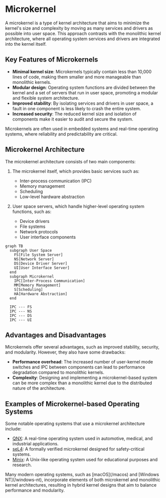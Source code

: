 
# Microkernel

A microkernel is a type of kernel architecture that aims to minimize the kernel's size and complexity by moving as many services and drivers as possible into user space. This approach contrasts with the monolithic kernel architecture, where all operating system services and drivers are integrated into the kernel itself.

## Key Features of Microkernels

- **Minimal kernel size**: Microkernels typically contain less than 10,000 lines of code, making them smaller and more manageable than monolithic kernels.
- **Modular design**: Operating system functions are divided between the kernel and a set of servers that run in user space, promoting a modular and flexible system architecture.
- **Improved stability**: By isolating services and drivers in user space, a fault in one component is less likely to crash the entire system.
- **Increased security**: The reduced kernel size and isolation of components make it easier to audit and secure the system.

<Callout type="info">
Microkernels are often used in embedded systems and real-time operating systems, where reliability and predictability are critical.
</Callout>

## Microkernel Architecture

The microkernel architecture consists of two main components:

1. The microkernel itself, which provides basic services such as:
   - Inter-process communication (IPC)
   - Memory management
   - Scheduling
   - Low-level hardware abstraction

2. User space servers, which handle higher-level operating system functions, such as:
   - Device drivers
   - File systems
   - Network protocols
   - User interface components

```mermaid
graph TB
  subgraph User Space
    FS[File System Server]
    NS[Network Server]
    DS[Device Driver Server]
    UI[User Interface Server]
  end
  subgraph Microkernel
    IPC[Inter-Process Communication]
    MM[Memory Management]
    S[Scheduling]
    HA[Hardware Abstraction]
  end
  
  IPC --- FS
  IPC --- NS
  IPC --- DS
  IPC --- UI
```

## Advantages and Disadvantages

Microkernels offer several advantages, such as improved stability, security, and modularity. However, they also have some drawbacks:

- **Performance overhead**: The increased number of user-kernel mode switches and IPC between components can lead to performance degradation compared to monolithic kernels.
- **Complexity**: Designing and implementing a microkernel-based system can be more complex than a monolithic kernel due to the distributed nature of the architecture.

## Examples of Microkernel-based Operating Systems

Some notable operating systems that use a microkernel architecture include:

- [QNX](/qnx): A real-time operating system used in automotive, medical, and industrial applications.
- [seL4](/sel4): A formally verified microkernel designed for safety-critical systems.
- [Minix](/minix): A Unix-like operating system used for educational purposes and research.

<Callout type="info">
Many modern operating systems, such as [macOS](/macos) and [Windows NT](/windows-nt), incorporate elements of both microkernel and monolithic kernel architectures, resulting in hybrid kernel designs that aim to balance performance and modularity.
</Callout>